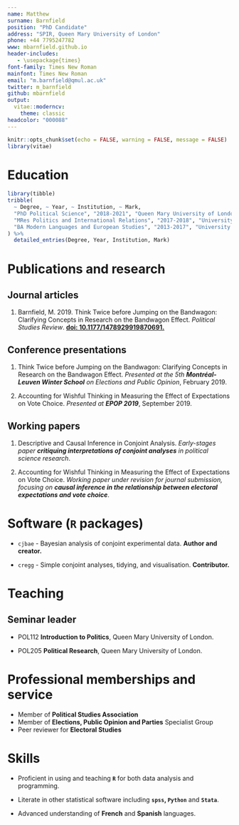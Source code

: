 ```yaml
---
name: Matthew
surname: Barnfield
position: "PhD Candidate"
address: "SPIR, Queen Mary University of London"
phone: +44 7795247782
www: mbarnfield.github.io
header-includes: 
   - \usepackage{times}
font-family: Times New Roman
mainfont: Times New Roman
email: "m.barnfield@qmul.ac.uk"
twitter: m_barnfield
github: mbarnfield
output: 
  vitae::moderncv:
    theme: classic
headcolor: "000088"
---
```


```r
knitr::opts_chunk$set(echo = FALSE, warning = FALSE, message = FALSE)
library(vitae)
```

# Education

```r
library(tibble)
tribble(
  ~ Degree, ~ Year, ~ Institution, ~ Mark,
  "PhD Political Science", "2018-2021", "Queen Mary University of London", "supervised by Philip Cowley and Javier Sajuria. Funded by a +3 ESRC studentship",
  "MRes Politics and International Relations", "2017-2018", "University of Bath", "awarded with Distinction, supervised by Peter Allen and Aurélien Mondon",
  "BA Modern Languages and European Studies", "2013-2017", "University of Bath", "First-class Hons"
) %>% 
  detailed_entries(Degree, Year, Institution, Mark)
```

# Publications and research

## Journal articles

1. Barnfield, M. 2019. Think Twice before Jumping on the Bandwagon: Clarifying Concepts in Research on the Bandwagon Effect. *Political Studies Review*. __[doi: 10.1177/1478929919870691.](https://journals.sagepub.com/doi/full/10.1177/1478929919870691)__

## Conference presentations

1. Think Twice before Jumping on the Bandwagon: Clarifying Concepts in Research on the Bandwagon Effect. *Presented at the 5th __Montréal-Leuven Winter School__ on Elections and Public Opinion*, February 2019.     

2. Accounting for Wishful Thinking in Measuring the Effect of Expectations on Vote Choice. *Presented at __EPOP 2019__*, September 2019.

## Working papers

1. Descriptive and Causal Inference in Conjoint Analysis. *Early-stages paper __critiquing interpretations of conjoint analyses__ in political science research*.

2. Accounting for Wishful Thinking in Measuring the Effect of Expectations on Vote Choice. *Working paper under revision for journal submission, focusing on __causal inference in the relationship between electoral expectations and vote choice__*.

# Software (`R` packages)

- `cjbae` - Bayesian analysis of conjoint experimental data. __Author and creator.__      

- `cregg` - Simple conjoint analyses, tidying, and visualisation. __Contributor.__     

# Teaching

## Seminar leader

- POL112 __Introduction to Politics__, Queen Mary University of London.    


- POL205 __Political Research__, Queen Mary University of London.

# Professional memberships and service

- Member of __Political Studies Association__
- Member of __Elections, Public Opinion and Parties__ Specialist Group
- Peer reviewer for __Electoral Studies__

# Skills

- Proficient in using and teaching __`R`__ for both data analysis and programming.   

- Literate in other statistical software including __`spss`, `Python`__ and __`Stata`__.    

- Advanced understanding of __French__ and __Spanish__ languages. 

